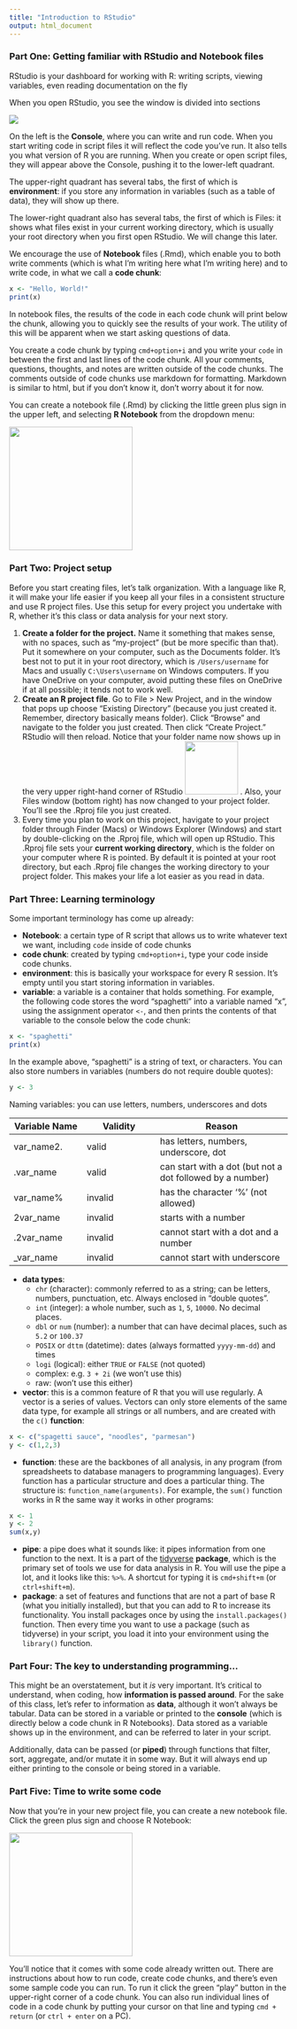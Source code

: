 ```yaml
---
title: "Introduction to RStudio"
output: html_document
---
```


### Part One: Getting familiar with RStudio and Notebook files

RStudio is your dashboard for working with R: writing scripts, viewing variables, even reading documentation on the fly

When you open RStudio, you see the window is divided into sections

![](images/RStudio.png)

On the left is the **Console**, where you can write and run code. When you start writing code in script files it will reflect the code you've run. It also tells you what version of R you are running. When you create or open script files, they will appear above the Console, pushing it to the lower-left quadrant.

The upper-right quadrant has several tabs, the first of which is **environment**: if you store any information in variables (such as a table of data), they will show up there.

The lower-right quadrant also has several tabs, the first of which is Files: it shows what files exist in your current working directory, which is usually your root directory when you first open RStudio. We will change this later.

We encourage the use of **Notebook** files (.Rmd), which enable you to both write comments (which is what I'm writing here what I'm writing here) and to write code, in what we call a **code chunk**:

```r
x <- "Hello, World!"
print(x)
```

In notebook files, the results of the code in each code chunk will print below the chunk, allowing you to quickly see the results of your work. The utility of this will be apparent when we start asking questions of data.

You create a code chunk by typing `cmd+option+i` and you write your `code` in between the first and last lines of the code chunk. All your comments, questions, thoughts, and notes are written outside of the code chunks. The comments outside of code chunks use markdown for formatting. Markdown is similar to html, but if you don't know it, don't worry about it for now.

You can create a notebook file (.Rmd) by clicking the little green plus sign in the upper left, and selecting **R Notebook** from the dropdown menu:

![](https://lh6.googleusercontent.com/DYPDFEsUUiw2CF1wSjB0jo_XKxpAP2RsglgSpdkUUcCtGRuTSnyJKNImNRulvcSMUz5l-NlCzgNV5YlPtGEMsxYdm4iln-Ib3SAlVEUjEjpFEUmsheBdX0znu_2M3bq9q6QZ_QHbPQ5fZdlQ00D1eKn5XlD-HwxTUo-E8zftTNjivKm0nxy49iSW){width="223"}

### Part Two: Project setup

Before you start creating files, let's talk organization. With a language like R, it will make your life easier if you keep all your files in a consistent structure and use R project files. Use this setup for every project you undertake with R, whether it's this class or data analysis for your next story.

1.  **Create a folder for the project.** Name it something that makes sense, with no spaces, such as "my-project" (but be more specific than that). Put it somewhere on your computer, such as the Documents folder. It's best not to put it in your root directory, which is `/Users/username` for Macs and usually `C:\Users\username` on Windows computers. If you have OneDrive on your computer, avoid putting these files on OneDrive if at all possible; it tends not to work well.
2.  **Create an R project file**. Go to File \> New Project, and in the window that pops up choose "Existing Directory" (because you just created it. Remember, directory basically means folder). Click "Browse" and navigate to the folder you just created. Then click "Create Project." RStudio will then reload. Notice that your folder name now shows up in the very upper right-hand corner of RStudio ![](images/project.png){width="96"} . Also, your Files window (bottom right) has now changed to your project folder. You'll see the .Rproj file you just created.
3.  Every time you plan to work on this project, havigate to your project folder through Finder (Macs) or Windows Explorer (Windows) and start by double-clicking on the .Rproj file, which will open up RStudio. This .Rproj file sets your **current working directory**, which is the folder on your computer where R is pointed. By default it is pointed at your root directory, but each .Rproj file changes the working directory to your project folder. This makes your life a lot easier as you read in data.

### Part Three: Learning terminology

Some important terminology has come up already:

-   **Notebook**: a certain type of R script that allows us to write whatever text we want, including `code` inside of code chunks
-   **code chunk**: created by typing `cmd+option+i`, type your code inside code chunks.
-   **environment**: this is basically your workspace for every R session. It's empty until you start storing information in variables.
-   **variable**: a variable is a container that holds something. For example, the following code stores the word "spaghetti" into a variable named "x", using the assignment operator `<-`, and then prints the contents of that variable to the console below the code chunk:

```r
x <- "spaghetti"
print(x)
```

In the example above, "spaghetti" is a string of text, or characters. You can also store numbers in variables (numbers do not require double quotes):

```r
y <- 3
```

Naming variables: you can use letters, numbers, underscores and dots

| Variable Name | Validity | Reason                                                    |
|-------------------|-------------------|-----------------------------------|
| var_name2.    | valid    | has letters, numbers, underscore, dot                     |
| .var_name     | valid    | can start with a dot (but not a dot followed by a number) |
| var_name%     | invalid  | has the character '%' (not allowed)                       |
| 2var_name     | invalid  | starts with a number                                      |
| .2var_name    | invalid  | cannot start with a dot and a number                      |
| \_var_name    | invalid  | cannot start with underscore                              |

-   **data types**:
    -   `chr` (character): commonly referred to as a string; can be letters, numbers, punctuation, etc. Always enclosed in "double quotes".
    -   `int` (integer): a whole number, such as `1`, `5`, `10000`. No decimal places.
    -   `dbl` or `num` (number): a number that can have decimal places, such as `5.2` or `100.37`
    -   `POSIX` or `dttm` (datetime): dates (always formatted `yyyy-mm-dd`) and times
    -   `logi` (logical): either `TRUE` or `FALSE` (not quoted)
    -   complex: e.g. `3 + 2i` (we won't use this)
    -   raw: (won't use this either)
-   **vector**: this is a common feature of R that you will use regularly. A vector is a series of values. Vectors can only store elements of the same data type, for example all strings or all numbers, and are created with the `c()` **function**:

```r
x <- c("spagetti sauce", "noodles", "parmesan")
y <- c(1,2,3)
```

-   **function**: these are the backbones of all analysis, in any program (from spreadsheets to database managers to programming languages). Every function has a particular structure and does a particular thing. The structure is: `function_name(arguments)`. For example, the `sum()` function works in R the same way it works in other programs:

```r
x <- 1
y <- 2
sum(x,y)
```

-   **pipe**: a pipe does what it sounds like: it pipes information from one function to the next. It is a part of the [tidyverse](https://www.tidyverse.org/) **package**, which is the primary set of tools we use for data analysis in R. You will use the pipe a lot, and it looks like this: `%>%`. A shortcut for typing it is `cmd+shift+m` (or `ctrl+shift+m`).
-   **package**: a set of features and functions that are not a part of base R (what you initially installed), but that you can add to R to increase its functionality. You install packages once by using the `install.packages()` function. Then every time you want to use a package (such as tidyverse) in your script, you load it into your environment using the `library()` function.

### Part Four: The key to understanding programming...

This might be an overstatement, but it *is* very important. It's critical to understand, when coding, how **information is passed around**. For the sake of this class, let's refer to information as **data**, although it won't always be tabular. Data can be stored in a variable or printed to the **console** (which is directly below a code chunk in R Notebooks). Data stored as a variable shows up in the environment, and can be referred to later in your script.

Additionally, data can be passed (or **piped**) through functions that filter, sort, aggregate, and/or mutate it in some way. But it will always end up either printing to the console or being stored in a variable.

### Part Five: Time to write some code

Now that you're in your new project file, you can create a new notebook file. Click the green plus sign and choose R Notebook:

![](https://lh6.googleusercontent.com/DYPDFEsUUiw2CF1wSjB0jo_XKxpAP2RsglgSpdkUUcCtGRuTSnyJKNImNRulvcSMUz5l-NlCzgNV5YlPtGEMsxYdm4iln-Ib3SAlVEUjEjpFEUmsheBdX0znu_2M3bq9q6QZ_QHbPQ5fZdlQ00D1eKn5XlD-HwxTUo-E8zftTNjivKm0nxy49iSW){width="223"}

You'll notice that it comes with some code already written out. There are instructions about how to run code, create code chunks, and there's even some sample code you can run. To run it click the green "play" button in the upper-right corner of a code chunk. You can also run individual lines of code in a code chunk by putting your cursor on that line and typing `cmd + return` (or `ctrl + enter` on a PC).
